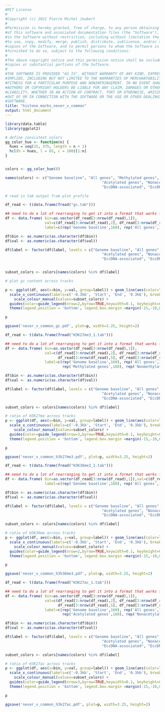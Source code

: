 ```yaml
---
#MIT License
#
#Copyright (c) 2021 Pierre Michel Joubert
#
#Permission is hereby granted, free of charge, to any person obtaining a copy
#of this software and associated documentation files (the "Software"), to deal
#in the Software without restriction, including without limitation the rights
#to use, copy, modify, merge, publish, distribute, sublicense, and/or sell
#copies of the Software, and to permit persons to whom the Software is
#furnished to do so, subject to the following conditions:
#
#The above copyright notice and this permission notice shall be included in all
#copies or substantial portions of the Software.
#
#THE SOFTWARE IS PROVIDED "AS IS", WITHOUT WARRANTY OF ANY KIND, EXPRESS OR
#IMPLIED, INCLUDING BUT NOT LIMITED TO THE WARRANTIES OF MERCHANTABILITY,
#FITNESS FOR A PARTICULAR PURPOSE AND NONINFRINGEMENT. IN NO EVENT SHALL THE
#AUTHORS OR COPYRIGHT HOLDERS BE LIABLE FOR ANY CLAIM, DAMAGES OR OTHER
#LIABILITY, WHETHER IN AN ACTION OF CONTRACT, TORT OR OTHERWISE, ARISING FROM,
#OUT OF OR IN CONNECTION WITH THE SOFTWARE OR THE USE OR OTHER DEALINGS IN THE
#SOFTWARE.
title: "histone_marks_never_v_common"
output: html_document
---
```


```r
library(data.table)
library(ggplot2)
```


```r
# define consistent colors
gg_color_hue <- function(n) {
  hues = seq(15, 375, length = n + 1)
  hcl(h = hues, l = 65, c = 100)[1:n]
}


colors <- gg_color_hue(8)

names(colors) <- c("Genome baseline", "All genes", "Methylated genes", "Nonmethylated genes",
                                            "Acetylated genes", "Nonacetylated genes",
                                            "EccDNA-associated", "EccDNA-absent")
```


```r

# read in tab output from plot profile

df_read <- t(data.frame(fread("gc.tab")))

## need to do a lot of rearranging to get it into a format that works for ggplot
df <- data.frame( bin=as.vector(df_read[3:nrow(df_read),1]),
                  val=c(df_read[3:nrow(df_read),2], df_read[3:nrow(df_read),3], df_read[3:nrow(df_read),4], df_read[3:nrow(df_read),5]),
                  label=c(rep('Genome baseline',160), rep('All genes',160), rep('EccDNA-associated',160), rep('EccDNA-absent',160)))

df$bin <- as.numeric(as.character(df$bin))
df$val <- as.numeric(as.character(df$val))

df$label <- factor(df$label, levels = c("Genome baseline", "All genes", "Methylated genes", "Nonmethylated genes",
                                            "Acetylated genes", "Nonacetylated genes",
                                            "EccDNA-associated", "EccDNA-absent"))


subset_colors <- colors[names(colors) %in% df$label]

# plot gc content across tracks

p <- ggplot(df, aes(x=bin, y=val, group=label)) + geom_line(aes(color=label), lwd=0.5) + theme_classic() +
  scale_x_continuous(labels=c('-0.3kb', 'Start', 'End', '0.3kb'), breaks=c(1,30,130,160)) + xlab('')+theme(axis.text=element_text(size=6), axis.title=element_text(size=8), legend.title=element_blank(), legend.text=element_text(size=8)) + ylab('GC content')  +
    scale_colour_manual(values=subset_colors) +
  guides(color=guide_legend(nrow=2,byrow=TRUE,keywidth=0.1, keyheight=0.1, default.unit='inch')) +
  theme(legend.position = 'bottom', legend.box.margin =margin(-15,-10,0,-10))

p

ggsave('never_v_common_gc.pdf', plot=p, width=3.25, height=2)

```

```r
df_read <- t(data.frame(fread("H3K27me3_1.tab")))

## need to do a lot of rearranging to get it into a format that works for ggplot
df <- data.frame( bin=as.vector(df_read[3:nrow(df_read),1]),
                  val=c(df_read[3:nrow(df_read),2], df_read[3:nrow(df_read),3], df_read[3:nrow(df_read),4], 
                        df_read[3:nrow(df_read),5], df_read[3:nrow(df_read),6], df_read[3:nrow(df_read),7]),
                  label=c(rep('Genome baseline',160), rep('All genes',160), rep('EccDNA-associated',160), rep('EccDNA-absent',160),
                          rep('Methylated genes',160), rep('Nonmethylated genes',160)))

df$bin <- as.numeric(as.character(df$bin))
df$val <- as.numeric(as.character(df$val))

df$label <- factor(df$label, levels = c("Genome baseline", "All genes", "Methylated genes", "Nonmethylated genes",
                                            "Acetylated genes", "Nonacetylated genes",
                                            "EccDNA-associated", "EccDNA-absent"))

subset_colors <- colors[names(colors) %in% df$label]

# ratio of H3K27me across tracks
p <- ggplot(df, aes(x=bin, y=val, group=label)) + geom_line(aes(color=label), lwd=0.5) + theme_classic() +
  scale_x_continuous(labels=c('-0.3kb', 'Start', 'End', '0.3kb'), breaks=c(1,30,130,160)) + xlab('')+theme(axis.text=element_text(size=6), axis.title=element_text(size=8), legend.title=element_blank(), legend.text=element_text(size=8)) + ylab('H3K27me3')  +
    scale_colour_manual(values=subset_colors) +
  guides(color=guide_legend(nrow=3,byrow=TRUE,keywidth=0.1, keyheight=0.1, default.unit='inch')) +
  theme(legend.position = 'bottom', legend.box.margin =margin(-15,-10,0,-10))

p

ggsave('never_v_common_h3k27me3.pdf', plot=p, width=3.25, height=2)

```

```r
df_read <- t(data.frame(fread("H3K36me3_1.tab")))

## need to do a lot of rearranging to get it into a format that works for ggplot
df <- data.frame( bin=as.vector(df_read[3:nrow(df_read),1]),val=c(df_read[3:nrow(df_read),2], df_read[3:nrow(df_read),3], df_read[3:nrow(df_read),4],df_read[3:nrow(df_read),5]),
                  label=c(rep('Genome baseline',160), rep('All genes',160), rep('EccDNA-associated',160), rep('EccDNA-absent',160)))

df$bin <- as.numeric(as.character(df$bin))
df$val <- as.numeric(as.character(df$val))

df$label <- factor(df$label, levels = c("Genome baseline", "All genes", "Methylated genes", "Nonmethylated genes",
                                            "Acetylated genes", "Nonacetylated genes",
                                            "EccDNA-associated", "EccDNA-absent"))

subset_colors <- colors[names(colors) %in% df$label]

# ratio of H3K36me across tracks
p <- ggplot(df, aes(x=bin, y=val, group=label)) + geom_line(aes(color=label), lwd=0.5) + theme_classic() +
  scale_x_continuous(labels=c('-0.3kb', 'Start', 'End', '0.3kb'), breaks=c(1,30,130,160)) + xlab('')+theme(axis.text=element_text(size=6), axis.title=element_text(size=8), legend.title=element_blank(), legend.text=element_text(size=8)) + ylab('H3K36me3')  +
    scale_colour_manual(values=subset_colors) +
  guides(color=guide_legend(nrow=2,byrow=TRUE,keywidth=0.1, keyheight=0.1, default.unit='inch')) +
  theme(legend.position = 'bottom', legend.box.margin =margin(-15,-10,0,-10))

p

ggsave('never_v_common_h3k36me3.pdf', plot=p, width=3.25, height=2)
```

```r
df_read <- t(data.frame(fread("H3K27ac_1.tab")))

## need to do a lot of rearranging to get it into a format that works for ggplot
df <- data.frame( bin=as.vector(df_read[3:nrow(df_read),1]),
                  val=c(df_read[3:nrow(df_read),2], df_read[3:nrow(df_read),3], df_read[3:nrow(df_read),4], 
                        df_read[3:nrow(df_read),5], df_read[3:nrow(df_read),6], df_read[3:nrow(df_read),7]),
                  label=c(rep('Genome baseline',160), rep('All genes',160), rep('EccDNA-associated',160), rep('EccDNA-absent',160),
                          rep('Acetylated genes',160), rep('Nonacetylated genes',160)))

df$bin <- as.numeric(as.character(df$bin))
df$val <- as.numeric(as.character(df$val))

df$label <- factor(df$label, levels = c("Genome baseline", "All genes", "Methylated genes", "Nonmethylated genes",
                                            "Acetylated genes", "Nonacetylated genes",
                                            "EccDNA-associated", "EccDNA-absent"))

subset_colors <- colors[names(colors) %in% df$label]

# ratio of H3K27ac across tracks
p <- ggplot(df, aes(x=bin, y=val, group=label)) + geom_line(aes(color=label), lwd=0.5) + theme_classic() +
  scale_x_continuous(labels=c('-0.3kb', 'Start', 'End', '0.3kb'), breaks=c(1,30,130,160)) + xlab('')+theme(axis.text=element_text(size=6), axis.title=element_text(size=8), legend.title=element_blank(), legend.text=element_text(size=8)) + ylab('H3K27ac')  +
    scale_colour_manual(values=subset_colors) +
  guides(color=guide_legend(nrow=3,byrow=TRUE,keywidth=0.1, keyheight=0.1, default.unit='inch')) +
  theme(legend.position = 'bottom', legend.box.margin =margin(-15,-10,0,-10))

p

ggsave('never_v_common_h3k27ac.pdf', plot=p, width=3.25, height=2)
```

